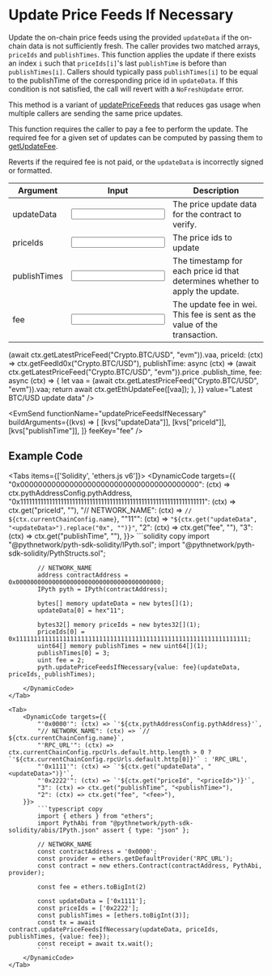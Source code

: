 
# Update Price Feeds If Necessary

Update the on-chain price feeds using the provided `updateData` if the on-chain data is not sufficiently fresh.
The caller provides two matched arrays, `priceIds` and `publishTimes`.
This function applies the update if there exists an index `i` such that `priceIds[i]`'s last `publishTime` is before than `publishTimes[i]`.
Callers should typically pass `publishTimes[i]` to be equal to the publishTime of the corresponding price id in `updateData`.
If this condition is not satisfied, the call will revert with a `NoFreshUpdate` error.

This method is a variant of [updatePriceFeeds](update-price-feeds) that reduces gas usage when multiple callers are sending the same price updates.

This function requires the caller to pay a fee to perform the update.
The required fee for a given set of updates can be computed by passing them to [getUpdateFee](get-update-fee).

Reverts if the required fee is not paid, or the `updateData` is incorrectly signed or formatted.

<div className="mt-6 overflow-x-auto">

| Argument                                                | Input                                                   | Description                                                                  |
| ------------------------------------------------------- | ------------------------------------------------------- | ---------------------------------------------------------------------------- |
| <Arg required={true} type="hex[]">updateData</Arg>      | <Input id="updateData" format={InputFormats.ZeroX} />   | The price update data for the contract to verify.                            |
| <Arg required={true} type="bytes32[]">priceIds</Arg>    | <Input id="priceId" format={InputFormats.ZeroX} />      | The price ids to update                                                      |
| <Arg required={true} type="uint64[]">publishTimes</Arg> | <Input id="publishTime" format={InputFormats.BigInt} /> | The timestamp for each price id that determines whether to apply the update. |
| <Arg required={true} type="wei">fee</Arg>               | <Input id="fee" format={InputFormats.BigInt}/>          | The update fee in wei. This fee is sent as the value of the transaction.     |

</div>

<Examples>
  <Example
    keyValues={{
      updateData: async (ctx) =>
        (await ctx.getLatestPriceFeed("Crypto.BTC/USD", "evm")).vaa,
      priceId: (ctx) => ctx.getFeedId0x("Crypto.BTC/USD"),
      publishTime: async (ctx) =>
        (await ctx.getLatestPriceFeed("Crypto.BTC/USD", "evm")).price
          .publish_time,
      fee: async (ctx) => {
        let vaa = (await ctx.getLatestPriceFeed("Crypto.BTC/USD", "evm")).vaa;
        return await ctx.getEthUpdateFee([vaa]);
      },
    }}
    value="Latest BTC/USD update data"
  />
</Examples>

<EvmSend
  functionName="updatePriceFeedsIfNecessary"
  buildArguments={(kvs) => [
    [kvs["updateData"]],
    [kvs["priceId"]],
    [kvs["publishTime"]],
  ]}
  feeKey="fee"
/>

## Example Code

<Tabs items={['Solidity', 'ethers.js v6']}>
    <Tab>
        <DynamicCode targets={{
            "0x0000000000000000000000000000000000000000": (ctx) => ctx.pythAddressConfig.pythAddress,
            "0x1111111111111111111111111111111111111111111111111111111111111111": (ctx) => ctx.get("priceId", "<priceId>"),
            "// NETWORK_NAME": (ctx) => `// ${ctx.currentChainConfig.name}`,
            "\"11\"": (ctx) => `"${ctx.get("updateData", "<updateData>").replace("0x", "")}"`,
            "2": (ctx) => ctx.get("fee", "<fee>"),
            "3": (ctx) => ctx.get("publishTime", "<publishTime>"),
        }}>
            ```solidity copy
            import "@pythnetwork/pyth-sdk-solidity/IPyth.sol";
            import "@pythnetwork/pyth-sdk-solidity/PythStructs.sol";

            // NETWORK_NAME
            address contractAddress = 0x0000000000000000000000000000000000000000;
            IPyth pyth = IPyth(contractAddress);

            bytes[] memory updateData = new bytes[](1);
            updateData[0] = hex"11";

            bytes32[] memory priceIds = new bytes32[](1);
            priceIds[0] = 0x1111111111111111111111111111111111111111111111111111111111111111;
            uint64[] memory publishTimes = new uint64[](1);
            publishTimes[0] = 3;
            uint fee = 2;
            pyth.updatePriceFeedsIfNecessary{value: fee}(updateData, priceIds, publishTimes);
            ```
        </DynamicCode>
    </Tab>

    <Tab>
        <DynamicCode targets={{
            "'0x0000'": (ctx) => `'${ctx.pythAddressConfig.pythAddress}'`,
            "// NETWORK_NAME": (ctx) => `// ${ctx.currentChainConfig.name}`,
            "'RPC_URL'": (ctx) => ctx.currentChainConfig.rpcUrls.default.http.length > 0 ? `'${ctx.currentChainConfig.rpcUrls.default.http[0]}'` : 'RPC_URL',
            "'0x1111'": (ctx) => `'${ctx.get("updateData", "<updateData>")}'`,
            "'0x2222'": (ctx) => `'${ctx.get("priceId", "<priceId>")}'`,
            "3": (ctx) => ctx.get("publishTime", "<publishTime>"),
            "2": (ctx) => ctx.get("fee", "<fee>"),
        }}>
            ```typescript copy
            import { ethers } from "ethers";
            import PythAbi from "@pythnetwork/pyth-sdk-solidity/abis/IPyth.json" assert { type: "json" };

            // NETWORK_NAME
            const contractAddress = '0x0000';
            const provider = ethers.getDefaultProvider('RPC_URL');
            const contract = new ethers.Contract(contractAddress, PythAbi, provider);

            const fee = ethers.toBigInt(2)

            const updateData = ['0x1111'];
            const priceIds = ['0x2222'];
            const publishTimes = [ethers.toBigInt(3)];
            const tx = await contract.updatePriceFeedsIfNecessary(updateData, priceIds, publishTimes, {value: fee});
            const receipt = await tx.wait();
            ```
        </DynamicCode>
    </Tab>

</Tabs>

